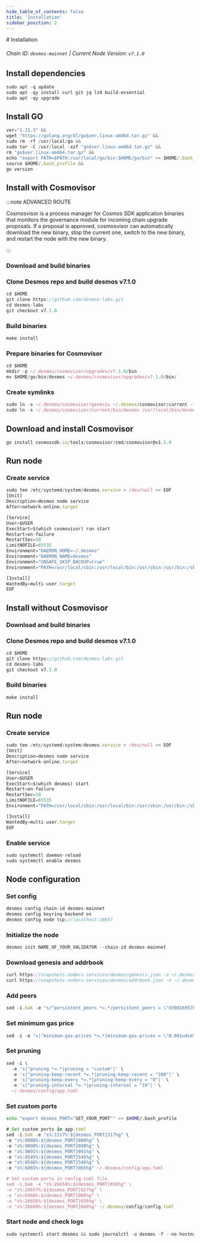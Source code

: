 ```yaml
---
hide_table_of_contents: false
title: 'Installation'
sidebar_position: 2
---
```


<div class="h1-with-icon icon-desmos">
  # Installation
</div>

###### Chain ID: `desmos-mainnet` | Current Node Version: `v7.1.0`

## Install dependencies

```js
sudo apt -q update
sudo apt -qy install curl git jq lz4 build-essential
sudo apt -qy upgrade
```

## Install GO

```js
ver="1.21.3" &&
wget "https://golang.org/dl/go$ver.linux-amd64.tar.gz" &&
sudo rm -rf /usr/local/go &&
sudo tar -C /usr/local -xzf "go$ver.linux-amd64.tar.gz" &&
rm "go$ver.linux-amd64.tar.gz" &&
echo "export PATH=$PATH:/usr/local/go/bin:$HOME/go/bin" >> $HOME/.bash_profile &&
source $HOME/.bash_profile &&
go version
```

## Install with Cosmovisor

:::note ADVANCED ROUTE

Cosmosvisor is a process manager for Cosmos SDK application binaries that monitors the governance module for incoming chain upgrade proposals. If a proposal is approved, cosmosvisor can automatically download the new binary, stop the current one, switch to the new binary, and restart the node with the new binary.

:::

### Download and build binaries

### Clone Desmos repo and build desmos v7.1.0

```js
cd $HOME
git clone https://github.com/desmos-labs.git
cd desmos-labs
git checkout v7.1.0
```

### Build binaries

```js
make install
```

### Prepare binaries for Cosmovisor

```js
cd $HOME
mkdir -p ~/.desmos/cosmovisor/upgrades/v7.1.0/bin
mv $HOME/go/bin/desmos ~/.desmos/cosmovisor/upgrades/v7.1.0/bin/
```

### Create symlinks

```js
sudo ln -s ~/.desmos/cosmovisor/genesis ~/.desmos/cosmovisor/current -f
sudo ln -s ~/.desmos/cosmovisor/current/bin/desmos /usr/local/bin/desmos -f
```

## Download and install Cosmovisor

```js
go install cosmossdk.io/tools/cosmovisor/cmd/cosmovisor@v1.5.0
```

## Run node

### Create service

```js
sudo tee /etc/systemd/system/desmos.service > /dev/null << EOF
[Unit]
Description=desmos node service
After=network-online.target

[Service]
User=$USER
ExecStart=$(which cosmovisor) run start
Restart=on-failure
RestartSec=10
LimitNOFILE=65535
Environment="DAEMON_HOME=~/.desmos"
Environment="DAEMON_NAME=desmos"
Environment="UNSAFE_SKIP_BACKUP=true"
Environment="PATH=/usr/local/sbin:/usr/local/bin:/usr/sbin:/usr/bin:/sbin:/bin:/usr/games:/usr/local/games:/snap/bin:~/.desmos/cosmovisor/current/bin"

[Install]
WantedBy=multi-user.target
EOF
```

## Install without Cosmovisor

### Download and build binaries

### Clone Desmos repo and build desmos v7.1.0

```js
cd $HOME
git clone https://github.com/desmos-labs.git
cd desmos-labs
git checkout v7.1.0
```

### Build binaries

```js
make install
```

## Run node

### Create service

```js
sudo tee /etc/systemd/system/desmos.service > /dev/null << EOF
[Unit]
Description=desmos node service
After=network-online.target

[Service]
User=$USER
ExecStart=$(which desmos) start
Restart=on-failure
RestartSec=10
LimitNOFILE=65535
Environment="PATH=/usr/local/sbin:/usr/local/bin:/usr/sbin:/usr/bin:/sbin:/bin:/usr/games:/usr/local/games:/snap/bin"

[Install]
WantedBy=multi-user.target
EOF
```

### Enable service

```js
sudo systemctl daemon-reload
sudo systemctl enable desmos
```

## Node configuration

### Set config

```js
desmos config chain-id desmos-mainnet
desmos config keyring-backend os
desmos config node tcp://localhost:26657
```

### Initialize the node

```js
desmos init NAME_OF_YOUR_VALIDATOR --chain-id desmos-mainnet
```

### Download genesis and addrbook

```js
curl https://snapshots.noders.services/desmos/genesis.json -o ~/.desmos/config/genesis.json
curl https://snapshots.noders.services/desmos/addrbook.json -o ~/.desmos/config/addrbook.json
```

### Add peers

```js
sed -i.bak -e "s/^persistent_peers *=.*/persistent_peers = \"d39816957bb0c94cc21bbf1ed2965f0d53661496@desmos-rpc.noders.services:16256\"/" ~/.desmos/config/config.toml
```

### Set minimum gas price

```js
sed -i -e "s|^minimum-gas-prices *=.*|minimum-gas-prices = \"0.001udsm\"|" ~/.desmos/config/app.toml
```

### Set pruning

```js
sed -i \
  -e 's|^pruning *=.*|pruning = "custom"|' \
  -e 's|^pruning-keep-recent *=.*|pruning-keep-recent = "100"|' \
  -e 's|^pruning-keep-every *=.*|pruning-keep-every = "0"|' \
  -e 's|^pruning-interval *=.*|pruning-interval = "19"|' \
  ~/.desmos/config/app.toml
```

### Set custom ports

```bash
echo "export desmos_PORT="SET_YOUR_PORT"" >> $HOME/.bash_profile
```

```js
# Set custom ports in app.toml
sed -i.bak -e "s%:1317%:${desmos_PORT}317%g" \
-e "s%:8080%:${desmos_PORT}080%g" \
-e "s%:9090%:${desmos_PORT}090%g" \
-e "s%:9091%:${desmos_PORT}091%g" \
-e "s%:8545%:${desmos_PORT}545%g" \
-e "s%:8546%:${desmos_PORT}546%g" \
-e "s%:6065%:${desmos_PORT}065%g" ~/.desmos/config/app.toml

# Set custom ports in config.toml file
sed -i.bak -e "s%:26658%:${desmos_PORT}658%g" \
-e "s%:26657%:${desmos_PORT}657%g" \
-e "s%:6060%:${desmos_PORT}060%g" \
-e "s%:26656%:${desmos_PORT}656%g" \
-e "s%:26660%:${desmos_PORT}660%g" ~/.desmos/config/config.toml
```

### Start node and check logs

```js
sudo systemctl start desmos && sudo journalctl -u desmos -f --no-hostname -o cat
```
